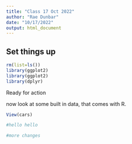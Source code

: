 ```yaml
---
title: "Class 17 Oct 2022"
author: "Rae Dunbar"
date: "10/17/2022"
output: html_document
---
```


## Set things up

```r
rm(list=ls())
library(ggplot2)
library(ggplot2)
library(dplyr)
```

Ready for action

now look at some built in data, that comes with R. 

```r
View(cars)
```

```r
#hello hello

#more changes
```


